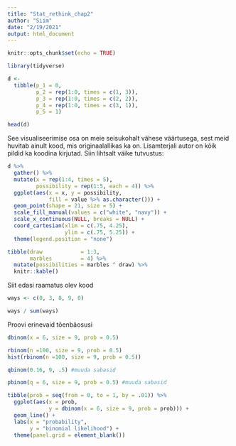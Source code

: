 ```yaml
---
title: "Stat_rethink_chap2"
author: "Siim"
date: "2/19/2021"
output: html_document
---
```


```r
knitr::opts_chunk$set(echo = TRUE)
```

```r
library(tidyverse)
```

```r
d <-
  tibble(p_1 = 0,
         p_2 = rep(1:0, times = c(1, 3)),
         p_3 = rep(1:0, times = c(2, 2)),
         p_4 = rep(1:0, times = c(3, 1)),
         p_5 = 1)

head(d)
```

See visualiseerimise osa on meie seisukohalt vähese väärtusega, sest meid huvitab ainult kood, mis originaalallikas ka on. Lisamterjali autor on kõik pildid ka koodina kirjutad. Siin lihtsalt väike tutvustus:
```r
d %>% 
  gather() %>% 
  mutate(x = rep(1:4, times = 5),
         possibility = rep(1:5, each = 4)) %>% 
  ggplot(aes(x = x, y = possibility, 
             fill = value %>% as.character())) +
  geom_point(shape = 21, size = 5) +
  scale_fill_manual(values = c("white", "navy")) +
  scale_x_continuous(NULL, breaks = NULL) +
  coord_cartesian(xlim = c(.75, 4.25),
                  ylim = c(.75, 5.25)) +
  theme(legend.position = "none")
```

```r
tibble(draw            = 1:3,
       marbles         = 4) %>% 
  mutate(possibilities = marbles ^ draw) %>% 
  knitr::kable()
```

Siit edasi raamatus olev kood
```r
ways <- c(0, 3, 8, 9, 0)

ways / sum(ways)
```

Proovi erinevaid tõenbäosusi
```r
dbinom(x = 6, size = 9, prob = 0.5)
```

```r
rbinom(n =100, size = 9, prob = 0.5)
hist(rbinom(n =100, size = 9, prob = 0.5))
```

```r
qbinom(0.16, 9, .5) #muuda sabasid
```

```r
pbinom(q = 6, size = 9, prob = 0.5) #muuda sabasid 
```

```r
tibble(prob = seq(from = 0, to = 1, by = .01)) %>% 
  ggplot(aes(x = prob,
             y = dbinom(x = 6, size = 9, prob = prob))) +
  geom_line() +
  labs(x = "probability",
       y = "binomial likelihood") +
  theme(panel.grid = element_blank())
```

